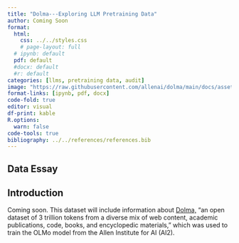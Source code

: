 ```yaml
---
title: "Dolma---Exploring LLM Pretraining Data"
author: Coming Soon
format: 
  html:
    css: ../../styles.css
    # page-layout: full
  # ipynb: default
  pdf: default
  #docx: default
  #r: default
categories: [llms, pretraining data, audit]
image: "https://raw.githubusercontent.com/allenai/dolma/main/docs/assets/AI2_Blog_1400x685_2x.webp"
format-links: [ipynb, pdf, docx]
code-fold: true
editor: visual
df-print: kable
R.options:
  warn: false
code-tools: true
bibliography: ../../references/references.bib
---
```


::: {.panel-tabset .nav-pills}

# Data Essay {#data-essay .tab-pane}

## Introduction

Coming soon. This dataset will include information about [Dolma,](https://github.com/allenai/dolma) "an open dataset of 3 trillion tokens from a diverse mix of web content, academic publications, code, books, and encyclopedic materials," which was used to train the OLMo model from the Allen Institute for AI (AI2).
:::
